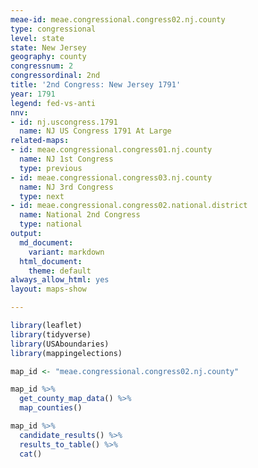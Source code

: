 ```yaml
---
meae-id: meae.congressional.congress02.nj.county
type: congressional
level: state
state: New Jersey
geography: county
congressnum: 2
congressordinal: 2nd
title: '2nd Congress: New Jersey 1791'
year: 1791
legend: fed-vs-anti
nnv:
- id: nj.uscongress.1791
  name: NJ US Congress 1791 At Large
related-maps:
- id: meae.congressional.congress01.nj.county
  name: NJ 1st Congress
  type: previous
- id: meae.congressional.congress03.nj.county
  name: NJ 3rd Congress
  type: next
- id: meae.congressional.congress02.national.district
  name: National 2nd Congress
  type: national
output:
  md_document:
    variant: markdown
  html_document:
    theme: default
always_allow_html: yes
layout: maps-show

---
```


```r
library(leaflet)
library(tidyverse)
library(USAboundaries)
library(mappingelections)

map_id <- "meae.congressional.congress02.nj.county"
```

<div class="map">

```r
map_id %>%
  get_county_map_data() %>%
  map_counties()
```

</div>

<div class="results-table">

```r
map_id %>%
  candidate_results() %>%
  results_to_table() %>%
  cat()
```

</div>